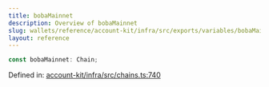 ```yaml
---
title: bobaMainnet
description: Overview of bobaMainnet
slug: wallets/reference/account-kit/infra/src/exports/variables/bobaMainnet
layout: reference
---
```


```ts
const bobaMainnet: Chain;
```

Defined in: [account-kit/infra/src/chains.ts:740](https://github.com/alchemyplatform/aa-sdk/blob/5b9429f0f16dcd4ff822527b8de589e19e88faa7/account-kit/infra/src/chains.ts#L740)
